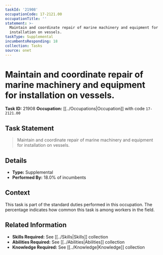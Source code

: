 ```yaml
---
taskId: '21908'
occupationCode: 17-2121.00
occupationTitle: ''
statement: >-
  Maintain and coordinate repair of marine machinery and equipment for
  installation on vessels.
taskType: Supplemental
incumbentsResponding: 18
collection: Tasks
source: onet
---
```

# Maintain and coordinate repair of marine machinery and equipment for installation on vessels.

**Task ID:** 21908
**Occupation:** [[../Occupations|Occupation]] with code `17-2121.00`

## Task Statement

> Maintain and coordinate repair of marine machinery and equipment for installation on vessels.

## Details

- **Type:** Supplemental
- **Performed By:** 18.0% of incumbents

## Context

This task is part of the standard duties performed in this occupation. The percentage indicates how common this task is among workers in the field.

## Related Information

- **Skills Required:** See [[../Skills|Skills]] collection
- **Abilities Required:** See [[../Abilities|Abilities]] collection
- **Knowledge Required:** See [[../Knowledge|Knowledge]] collection
